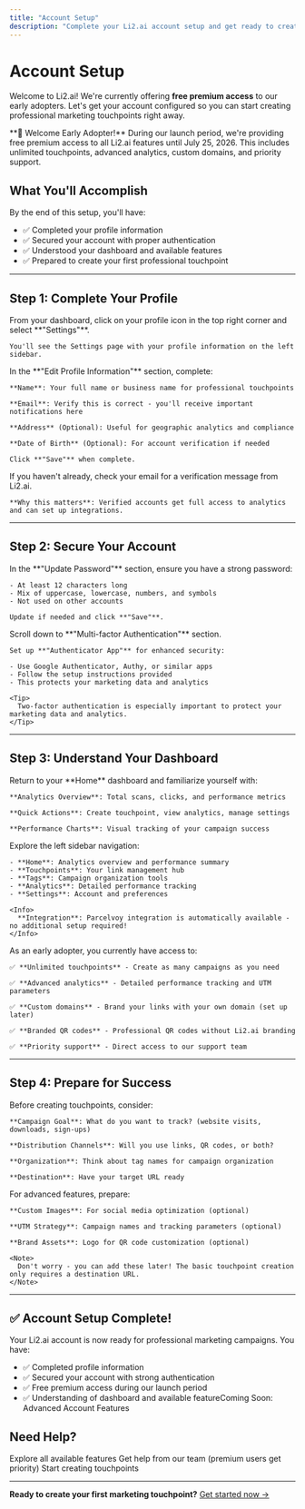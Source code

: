 ```yaml
---
title: "Account Setup"
description: "Complete your Li2.ai account setup and get ready to create professional marketing campaigns with your free premium access."
---
```


# Account Setup

Welcome to Li2.ai! We're currently offering **free premium access** to our early adopters. Let's get your account configured so you can start creating professional marketing touchpoints right away.

<Note>
  **🎉 Welcome Early Adopter!** During our launch period, we're providing free premium access to all Li2.ai features until July 25, 2026. This includes unlimited touchpoints, advanced analytics, custom domains, and priority support.
</Note>

## What You'll Accomplish

By the end of this setup, you'll have:

- ✅ Completed your profile information
- ✅ Secured your account with proper authentication
- ✅ Understood your dashboard and available features
- ✅ Prepared to create your first professional touchpoint

---

## Step 1: Complete Your Profile

<Steps>
  <Step title="Access your profile settings">
    From your dashboard, click on your profile icon in the top right corner and select **"Settings"**.

    You'll see the Settings page with your profile information on the left sidebar.
  </Step>
  <Step title="Fill in your basic information">
    In the **"Edit Profile Information"** section, complete:

    **Name**: Your full name or business name for professional touchpoints

    **Email**: Verify this is correct - you'll receive important notifications here

    **Address** (Optional): Useful for geographic analytics and compliance

    **Date of Birth** (Optional): For account verification if needed

    Click **"Save"** when complete.
  </Step>
  <Step title="Verify your email address">
    If you haven't already, check your email for a verification message from Li2.ai.

    **Why this matters**: Verified accounts get full access to analytics and can set up integrations.
  </Step>
</Steps>

---

## Step 2: Secure Your Account

<Steps>
  <Step title="Review your password">
    In the **"Update Password"** section, ensure you have a strong password:

    - At least 12 characters long
    - Mix of uppercase, lowercase, numbers, and symbols
    - Not used on other accounts

    Update if needed and click **"Save"**.
  </Step>
  <Step title="Enable two-factor authentication (Recommended)">
    Scroll down to **"Multi-factor Authentication"** section.

    Set up **"Authenticator App"** for enhanced security:

    - Use Google Authenticator, Authy, or similar apps
    - Follow the setup instructions provided
    - This protects your marketing data and analytics

    <Tip>
      Two-factor authentication is especially important to protect your marketing data and analytics.
    </Tip>
  </Step>
</Steps>

---

## Step 3: Understand Your Dashboard

<Steps>
  <Step title="Explore your main dashboard">
    Return to your **Home** dashboard and familiarize yourself with:

    **Analytics Overview**: Total scans, clicks, and performance metrics

    **Quick Actions**: Create touchpoint, view analytics, manage settings

    **Performance Charts**: Visual tracking of your campaign success
  </Step>
  <Step title="Navigate the main sections">
    Explore the left sidebar navigation:

    - **Home**: Analytics overview and performance summary
    - **Touchpoints**: Your link management hub
    - **Tags**: Campaign organization tools
    - **Analytics**: Detailed performance tracking
    - **Settings**: Account and preferences

    <Info>
      **Integration**: Parcelvoy integration is automatically available - no additional setup required!
    </Info>
  </Step>
  <Step title="Check your premium features">
    As an early adopter, you currently have access to:

    ✅ **Unlimited touchpoints** - Create as many campaigns as you need

    ✅ **Advanced analytics** - Detailed performance tracking and UTM parameters

    ✅ **Custom domains** - Brand your links with your own domain (set up later)

    ✅ **Branded QR codes** - Professional QR codes without Li2.ai branding

    ✅ **Priority support** - Direct access to our support team
  </Step>
</Steps>

---

## Step 4: Prepare for Success

<Steps>
  <Step title="Plan your first campaign">
    Before creating touchpoints, consider:

    **Campaign Goal**: What do you want to track? (website visits, downloads, sign-ups)

    **Distribution Channels**: Will you use links, QR codes, or both?

    **Organization**: Think about tag names for campaign organization

    **Destination**: Have your target URL ready
  </Step>
  <Step title="Gather your assets (if needed)">
    For advanced features, prepare:

    **Custom Images**: For social media optimization (optional)

    **UTM Strategy**: Campaign names and tracking parameters (optional)

    **Brand Assets**: Logo for QR code customization (optional)

    <Note>
      Don't worry - you can add these later! The basic touchpoint creation only requires a destination URL.
    </Note>
  </Step>
</Steps>

---

## ✅ Account Setup Complete!

Your Li2.ai account is now ready for professional marketing campaigns. You have:

- ✅ Completed profile information
- ✅ Secured your account with strong authentication
- ✅ Free premium access during our launch period
- ✅ Understanding of dashboard and available featureComing Soon: Advanced Account Features

## Need Help?

<CardGroup cols={3}>
  <Card title="Documentation" icon="book" href="/features-overview">
    Explore all available features
  </Card>
  <Card title="Priority Support" icon="headset" href="mailto:support@li2.ai">
    Get help from our team (premium users get priority)
  </Card>
  <Card title="Dashboard" icon="gauge" href="https://app.li2.ai">
    Start creating touchpoints
  </Card>
</CardGroup>

---

**Ready to create your first marketing touchpoint?** [Get started now →](/first-touchpoint)